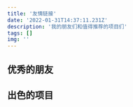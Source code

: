 ```yaml
---
title: '友情链接'
date: '2022-01-31T14:37:11.231Z'
description: '我的朋友们和值得推荐的项目们'
tags: []
img: ''
---
```



## 优秀的朋友

<LinkCard
	title="Jacob's Thoughts"
	link="https://jacobruan.com/"
	description="Thoughts, stories and ideas."
	img="https://bing.jacobruan.com/?resolution=1366&amp;format=image&amp;index=0&amp;mkt=zh-CN"
/>

<LinkCard
	title="小莫 の Base"
	link="https://mou.best/"
	description="小小少年，没有烦恼。"
	img="https://gitee.com/xiaomouz/xiaomouz/raw/master/upload/images/06bcb167ff840.jpg"
/>

## 出色的项目

<LinkCard
	title="WAI 科技社"
	link="https://www.waitech.cn/"
	description="WAI 科技社 (Who Am I Science & Technology Club) 是由博罗中学学生自发、由信息科组提供指导与支持的 STEM 学生社团，是青少年创客和 STEAM 教育的学习和分享交流平台"
	img="https://waitech-1256058189.cos.ap-guangzhou.myqcloud.com/2022-01-28/1643361146-903689-b5d17b7439ca0bb9.png"
/>

<LinkCard
	title="蜜柑计划 - Mikan Project"
	link="https://mikanani.me/"
	img="https://mikanani.me/images/mikan-pic.png"
/>
